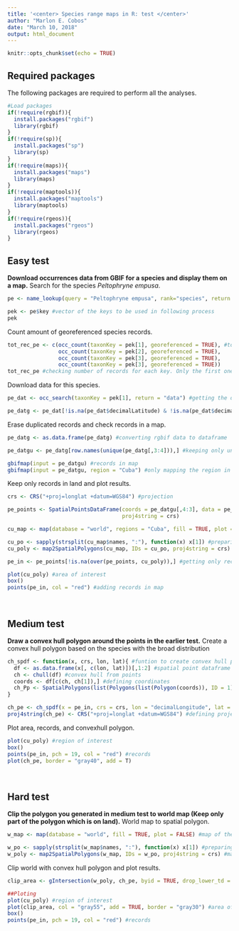 ```yaml
---
title: '<center> Species range maps in R: test </center>'
author: "Marlon E. Cobos"
date: "March 10, 2018"
output: html_document
---
```


```r
knitr::opts_chunk$set(echo = TRUE)
```

## Required packages

The following packages are required to perform all the analyses.

```r
#Load packages
if(!require(rgbif)){
  install.packages("rgbif")
  library(rgbif)
}
if(!require(sp)){
  install.packages("sp")
  library(sp)
}
if(!require(maps)){
  install.packages("maps")
  library(maps)
}
if(!require(maptools)){
  install.packages("maptools")
  library(maptools)
}
if(!require(rgeos)){
  install.packages("rgeos")
  library(rgeos)
}
```

## Easy test

**Download occurrences data from GBIF for a species and display them on a map.**
Search for the species *Peltophryne empusa*.

```r
pe <- name_lookup(query = "Peltophryne empusa", rank="species", return = "data") #data frame with information of the species

pek <- pe$key #vector of the keys to be used in following process
pek
```

Count amount of georeferenced species records.

```r
tot_rec_pe <- c(occ_count(taxonKey = pek[1], georeferenced = TRUE), #total number of records for this species using all keys
                occ_count(taxonKey = pek[2], georeferenced = TRUE),
                occ_count(taxonKey = pek[3], georeferenced = TRUE),
                occ_count(taxonKey = pek[3], georeferenced = TRUE))
tot_rec_pe #checking number of records for each key. Only the first one is useful
```

Download data for this species.

```r
pe_dat <- occ_search(taxonKey = pek[1], return = "data") #getting the data from GBIF

pe_datg <- pe_dat[!is.na(pe_dat$decimalLatitude) & !is.na(pe_dat$decimalLongitude),] #keeping only georeferenced records
```

Erase duplicated records and check records in a map.

```r
pe_datg <- as.data.frame(pe_datg) #converting rgbif data to dataframe

pe_datgu <- pe_datg[row.names(unique(pe_datg[,3:4])),] #keeping only unique records

gbifmap(input = pe_datgu) #records in map
gbifmap(input = pe_datgu, region = "Cuba") #only mapping the region in wich the species actually is
```

Keep only records in land and plot results.

```r
crs <- CRS("+proj=longlat +datum=WGS84") #projection

pe_points <- SpatialPointsDataFrame(coords = pe_datgu[,4:3], data = pe_datgu, #converting dataframe in spatialpointdataframe 
                                    proj4string = crs)

cu_map <- map(database = "world", regions = "Cuba", fill = TRUE, plot = FALSE) #map of Cuba

cu_po <- sapply(strsplit(cu_map$names, ":"), function(x) x[1]) #preparing data to create polygon
cu_poly <- map2SpatialPolygons(cu_map, IDs = cu_po, proj4string = crs) #map to polygon

pe_in <- pe_points[!is.na(over(pe_points, cu_poly)),] #getting only records in land

plot(cu_poly) #area of interest
box()
points(pe_in, col = "red") #adding records in map
```

<br>

## Medium test

**Draw a convex hull polygon around the points in the earlier test.**
Create a convex hull polygon based on the species with the broad distribution

```r
ch_spdf <- function(x, crs, lon, lat){ #funtion to create convex hull polygon
  df <- as.data.frame(x[, c(lon, lat)])[,1:2] #spatial point dataframe to data frame keeping only coordinates
  ch <- chull(df) #convex hull from points
  coords <- df[c(ch, ch[1]),] #defining coordinates
  ch_Pp <- SpatialPolygons(list(Polygons(list(Polygon(coords)), ID = 1))) #transformation of C_hull into a polygon
}

ch_pe <- ch_spdf(x = pe_in, crs = crs, lon = "decimalLongitude", lat = "decimalLatitude") #creating convexhull polygon
proj4string(ch_pe) <- CRS("+proj=longlat +datum=WGS84") #defining projection
```

Plot area, records, and convexhull polygon.

```r
plot(cu_poly) #region of interest
box()
points(pe_in, pch = 19, col = "red") #records
plot(ch_pe, border = "gray40", add = T)
```

<br>

## Hard test

**Clip the polygon you generated in medium test to world map (Keep only part of the polygon which is on land).**
World map to spatial polygon.

```r
w_map <- map(database = "world", fill = TRUE, plot = FALSE) #map of the world

w_po <- sapply(strsplit(w_map$names, ":"), function(x) x[1]) #preparing data to create polygon
w_poly <- map2SpatialPolygons(w_map, IDs = w_po, proj4string = crs) #map to polygon
```

Clip world with convex hull polygon and plot results.

```r
clip_area <- gIntersection(w_poly, ch_pe, byid = TRUE, drop_lower_td = TRUE)

##Ploting
plot(cu_poly) #region of interest
plot(clip_area, col = "gray55", add = TRUE, border = "gray30") #area of interest clipped with convexhull
box()
points(pe_in, pch = 19, col = "red") #records
```


